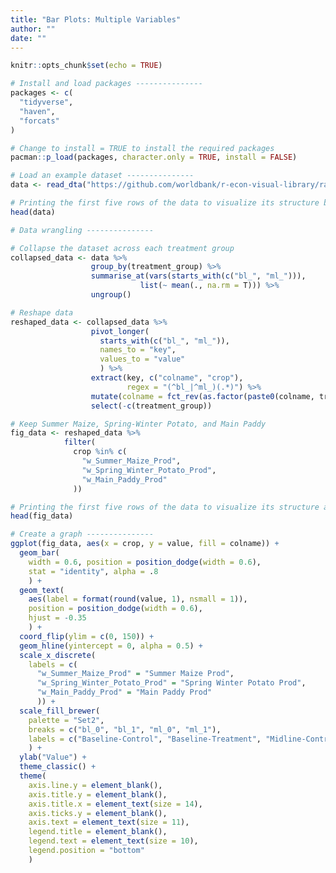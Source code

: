 ```yaml
---
title: "Bar Plots: Multiple Variables"
author: ""
date: ""
---
```


```r
knitr::opts_chunk$set(echo = TRUE)
```


```r

# Install and load packages ---------------
packages <- c(
  "tidyverse",
  "haven",
  "forcats"
)

# Change to install = TRUE to install the required packages
pacman::p_load(packages, character.only = TRUE, install = FALSE)

# Load an example dataset ---------------
data <- read_dta("https://github.com/worldbank/r-econ-visual-library/raw/master/Library/Data/BarPlotsMultipleVariables.dta")

# Printing the first five rows of the data to visualize its structure before data wrangling
head(data)

# Data wrangling ---------------

# Collapse the dataset across each treatment group
collapsed_data <- data %>%
                  group_by(treatment_group) %>%
                  summarise_at(vars(starts_with(c("bl_", "ml_"))), 
                             list(~ mean(., na.rm = T))) %>%
                  ungroup()

# Reshape data
reshaped_data <- collapsed_data %>%
                  pivot_longer(
                    starts_with(c("bl_", "ml_")), 
                    names_to = "key", 
                    values_to = "value"
                    ) %>%
                  extract(key, c("colname", "crop"),
                          regex = "(^bl_|^ml_)(.*)") %>%
                  mutate(colname = fct_rev(as.factor(paste0(colname, treatment_group)))) %>%
                  select(-c(treatment_group)) 

# Keep Summer Maize, Spring-Winter Potato, and Main Paddy
fig_data <- reshaped_data %>%
            filter(
              crop %in% c(
                "w_Summer_Maize_Prod", 
                "w_Spring_Winter_Potato_Prod", 
                "w_Main_Paddy_Prod"
              ))

# Printing the first five rows of the data to visualize its structure after data wrangling
head(fig_data)

```

```r

# Create a graph ---------------
ggplot(fig_data, aes(x = crop, y = value, fill = colname)) +
  geom_bar(
    width = 0.6, position = position_dodge(width = 0.6),
    stat = "identity", alpha = .8
    ) +
  geom_text(
    aes(label = format(round(value, 1), nsmall = 1)), 
    position = position_dodge(width = 0.6), 
    hjust = -0.35
    ) +
  coord_flip(ylim = c(0, 150)) +
  geom_hline(yintercept = 0, alpha = 0.5) +
  scale_x_discrete(
    labels = c(
      "w_Summer_Maize_Prod" = "Summer Maize Prod", 
      "w_Spring_Winter_Potato_Prod" = "Spring Winter Potato Prod",
      "w_Main_Paddy_Prod" = "Main Paddy Prod"
      )) +
  scale_fill_brewer(
    palette = "Set2",
    breaks = c("bl_0", "bl_1", "ml_0", "ml_1"),
    labels = c("Baseline-Control", "Baseline-Treatment", "Midline-Control", "Midline-Treatment")
    ) +
  ylab("Value") +
  theme_classic() +
  theme(
    axis.line.y = element_blank(),
    axis.title.y = element_blank(),
    axis.title.x = element_text(size = 14),
    axis.ticks.y = element_blank(),
    axis.text = element_text(size = 11),
    legend.title = element_blank(),
    legend.text = element_text(size = 10),
    legend.position = "bottom"
    )

```
